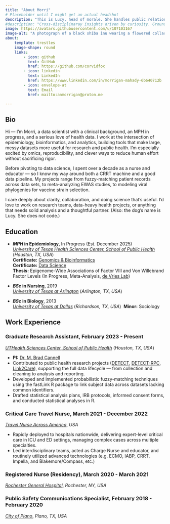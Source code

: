 ```yaml
---
title: "About Morri"
# Placeholder until I might get an actual headshot
description: "This is Lucy, head of morale. She handles public relations. Morri handles the code."
#description: "Cross-disciplinaray insights driven by curiosity. Grounded in code, focused on results."
image: https://avatars.githubusercontent.com/u/107103167
image-alt: "A photograph of a black shiba inu wearing a flowered collar."
about:
    template: trestles
    image-shape: round
    links:
        - icon: github
          text: GitHub
          href: https://github.com/corvidfox
        - icon: linkedin
          text: LinkedIn
          href: https://www.linkedin.com/in/morrigan-mahady-6b640712b
        - icon: envelope-at
          text: Email
          href: mailto:anmorrigan@proton.me

---
```


:::{#hero-heading}

## Bio

Hi — I’m Morri, a data scientist with a clinical background, an MPH in progress, and a serious love of health data. I work at the intersection of epidemiology, bioinformatics, and analytics, building tools that make large, messy datasets more useful for research and public health. I’m especially excited by omics, reproducibility, and clever ways to reduce human effort without sacrificing rigor.

Before pivoting to data science, I spent over a decade as a nurse and educator — so I know my way around both a CRRT machine and a good data pipeline. My projects range from fuzzy-matching patient records across data sets, to meta-analyzing EWAS studies, to modeling viral phylogenies for vaccine strain selection.

I care deeply about clarity, collaboration, and doing science that’s useful. I’d love to work on research teams, data-heavy health projects, or anything that needs solid analysis and a thoughtful partner. (Also: the dog’s name is Lucy. She does not code.)

## Education

- **_MPH_ in Epidemiology**, In Progress (Est. December 2025)  
  *[University of Texas Health Sciences Center, School of Public Health](https://sph.uth.edu/campuses/houston)* (*Houston, TX, USA*)\
  **Certificate:** [Genomics & Bioinformatics](https://catalog.uth.edu/public-health/programs/graduate-certificates/genomics-bioinformatics/)\
  **Certificate:** [Data Science](https://catalog.uth.edu/public-health/programs/graduate-certificates/data-science/)\
  **Thesis:** Epigenome-Wide Associations of Factor VIII and Von Willebrand Factor Levels (In Progress, Meta-Analysis, [de Vries Lab](https://sph.uth.edu/research/research-labs/?lab=DBYQRrcen7C%2B0xL/F4sxVD2//fX56uR77SeG7E1SnlQ=))

- **_BSc_ in Nursing**, 2019  
  *[University of Texas at Arlington](https://www.uta.edu/academics/schools-colleges/conhi)* (*Arlington, TX, USA*)

- **_BSc_ in Biology**, 2013  
  *[University of Texas at Dallas](https://www.utdallas.edu/)* (*Richardson, TX, USA*)\  
  **Minor:** Sociology

## Work Experience

### Graduate Research Assistant, February 2023 - Present 
  *[UTHealth Sciences Center, School of Public Health](https://sph.uth.edu/campuses/houston)* (*Houston, TX, USA*)

- **PI:** [Dr. M. Brad Cannell](
https://www.bradcannell.com/)
- Contributed to public health research projects ([DETECT](https://github.com/brad-cannell/detect_fu_interviews_public), [DETECT-RPC](https://clinicaltrials.gov/study/NCT05958654), [Link2Care](https://github.com/corvidfox/link2care_public)), supporting the full data lifecycle — from collection and cleaning to analysis and reporting.
- Developed and implemented probabilistic fuzzy-matching techniques using the fastLink R package to link subject data across datasets lacking common identifiers.
- Drafted statistical analysis plans, IRB protocols, informed consent forms, and conducted statistical analyses in R. 

### Critical Care Travel Nurse, March 2021 - December 2022 
  *[Travel Nurse Across America](https://tnaa.com/)*, *USA*

- Rapidly deployed to hospitals nationwide, delivering expert-level critical care in ICU and ED settings, managing complex cases across multiple specialties. 
- Led interdisciplinary teams, acted as Charge Nurse and educator, and routinely utilized advanced technologies (e.g. ECMO, IABP, CRRT, Impella, and Blakemore/Compass, etc.)   

### Registered Nurse (Residency), March 2020 - March 2021 
  *[Rochester General Hospital](https://www.plano.gov/168/9-1-1-Public-Safety-Communications)*, *Rochester, NY, USA*
 
### Public Safety Communications Specialist, February 2018 - February 2020 
  *[City of Plano](https://www.plano.gov/168/9-1-1-Public-Safety-Communications)*, *Plano, TX, USA*

:::